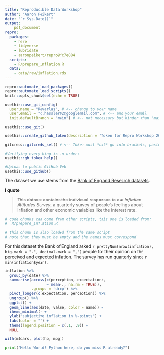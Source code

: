 ```yaml
---
title: "Reproducible Data Workshop"
author: "Aaron Peikert"
date: "`r Sys.Date()`"
output: 
    pdf_document
repro:
  packages:
    - here
    - tidyverse
    - lubridate
    - aaronpeikert/repro@fc7e884
  scripts:
    - R/prepare_inflation.R
  data:
    - data/raw/inflation.rds
---
```


```r
repro::automate_load_packages()
repro::automate_load_scripts()
knitr::opts_chunk$set(echo = TRUE)

usethis::use_git_config(
  user.name = "Revarlas", # <-- change to your name
  user.email = "c.hassler92@googlemail.com", # <-- and your email
  init.defaultBranch = "main") # <-- not necessary but kinder than 'master'

usethis::use_git()

usethis::create_github_token(description = "Token for Repro Workshop 2023 Test")

gitcreds::gitcreds_set() # <-- Token must *not* go into brackets, paste when asked

#Verifying everything is in order:
usethis::gh_token_help()

#Upload to public GitHub Web
usethis::use_github()
```

The dataset we use stems from the [Bank of England Research datasets](https://www.bankofengland.co.uk/statistics/research-datasets).

**I quote:**

> This dataset contains the individual responses to our *Inflation Attitudes Survey*, a quarterly survey of people’s feelings about inflation and other economic variables like the interest rate. 

```r
# code chunks can come from other scripts, this one is loaded from:
# `R/prepare_inflation.R`
```

```r
# this chunk is also loaded from the same script
# note that they must be empty and the names must correspond
```

For this dataset the Bank of England asked `r prettyNum(nrow(inflation), big.mark = ".", decimal.mark = ",")` people for their opinion on the perceived and expected inflation.
The survey has run quarterly since `r min(inflation$year)`.

```r
inflation %>% 
  group_by(date) %>% 
  summarise(across(c(perception, expectation),
                   ~ mean(., na.rm = TRUE)),
            .groups = "drop") %>% 
  pivot_longer(c(expectation, perception)) %>% 
  ungroup() %>% 
  ggplot() +
  geom_line(aes(date, value, color = name)) +
  theme_minimal() +
  ylab("subjective inflation in %-points") +
  labs(color = "") +
  theme(legend.position = c(.1, .9)) +
  NULL
```

```r
with(mtcars, plot(hp, mpg))
```

```python
print("Hello World! Python here, do you miss R already?")
```
